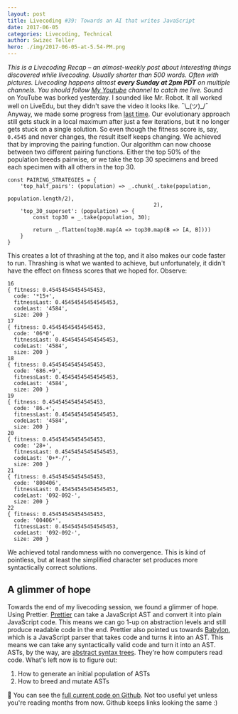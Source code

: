```yaml
---
layout: post
title: Livecoding #39: Towards an AI that writes JavaScript
date: 2017-06-05
categories: Livecoding, Technical
author: Swizec Teller
hero: ./img/2017-06-05-at-5.54-PM.png
---
```


_This is a Livecoding Recap – an almost-weekly post about interesting things discovered while livecoding. Usually shorter than 500 words. Often with pictures. Livecoding happens almost **every Sunday at 2pm PDT** on multiple channels. You should follow [My Youtube](https://www.youtube.com/channel/UCoyHgaeLLI7Knp7LDHOwZMw) channel to catch me live._ Sound on YouTube was borked yesterday. I sounded like Mr. Robot. It all worked well on LiveEdu, but they didn't save the video it looks like. ¯\\\_(ツ)\_/¯  Anyway, we made some progress from [last time](https://swizec.com/blog/livecoding-38-faux-ai-writes-javascript/swizec/7607). Our evolutionary approach still gets stuck in a local maximum after just a few iterations, but it no longer gets stuck on a single solution. So even though the fitness score is, say, `0.4545` and never changes, the result itself keeps changing. We achieved that by improving the pairing function. Our algorithm can now choose between two different pairing functions. Either the top 50% of the population breeds pairwise, or we take the top 30 specimens and breed each specimen with all others in the top 30.

    const PAIRING_STRATEGIES = {
        'top_half_pairs': (population) => _.chunk(_.take(population,
                                                         population.length/2),
                                                  2),
        'top_30_superset': (population) => {
            const top30 = _.take(population, 30);

            return _.flatten(top30.map(A => top30.map(B => [A, B])))
        }
    }

This creates a lot of thrashing at the top, and it also makes our code faster to run. Thrashing is what we wanted to achieve, but unfortunately, it didn't have the effect on fitness scores that we hoped for. Observe:

    16
    { fitness: 0.45454545454545453,
      code: '*15+',
      fitnessLast: 0.45454545454545453,
      codeLast: '4584',
      size: 200 }
    17
    { fitness: 0.45454545454545453,
      code: '06*0',
      fitnessLast: 0.45454545454545453,
      codeLast: '4584',
      size: 200 }
    18
    { fitness: 0.45454545454545453,
      code: '686.+9',
      fitnessLast: 0.45454545454545453,
      codeLast: '4584',
      size: 200 }
    19
    { fitness: 0.45454545454545453,
      code: '86.+',
      fitnessLast: 0.45454545454545453,
      codeLast: '4584',
      size: 200 }
    20
    { fitness: 0.45454545454545453,
      code: '28+',
      fitnessLast: 0.45454545454545453,
      codeLast: '0+*-/',
      size: 200 }
    21
    { fitness: 0.45454545454545453,
      code: '800406',
      fitnessLast: 0.45454545454545453,
      codeLast: '092-092-',
      size: 200 }
    22
    { fitness: 0.45454545454545453,
      code: '00406*',
      fitnessLast: 0.45454545454545453,
      codeLast: '092-092-',
      size: 200 }

We achieved total randomness with no convergence. This is kind of pointless, but at least the simplified character set produces more syntactically correct solutions.

## A glimmer of hope

Towards the end of my livecoding session, we found a glimmer of hope. Using Prettier. [Prettier](https://github.com/prettier/prettier) can take a JavaScript AST and convert it into plain JavaScript code. This means we can go 1-up on abstraction levels and still produce readable code in the end. Prettier also pointed us towards [Babylon](https://github.com/babel/babylon), which is a JavaScript parser that takes code and turns it into an AST. This means we can take any syntactically valid code and turn it into an AST. ASTs, by the way, are [abstract syntax trees](https://en.wikipedia.org/wiki/Abstract_syntax_tree). They're how computers read code. What's left now is to figure out:

1.  How to generate an initial population of ASTs
2.  How to breed and mutate ASTs

🤔 You can see the [full current code on Github](https://github.com/Swizec/faux-js-ai). Not too useful yet unless you're reading months from now. Github keeps links looking the same :)

